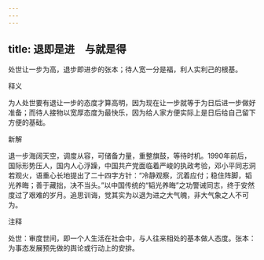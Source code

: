```yaml
---
---
---
```

title: 退即是进　与就是得
---



处世让一步为高，退步即进步的张本；待人宽一分是福，利人实利己的根基。

释义

为人处世要有退让一步的态度才算高明，因为现在让一步就等于为日后进一步做好准备；而待人接物以宽厚态度为最快乐，因为给人家方便实际上是日后给自己留下方便的基础。

新解

退一步海阔天空，调度从容，可储备力量，重整旗鼓，等待时机。1990年前后，国际形势压人，国内人心浮躁，中国共产党面临着严峻的执政考验，邓小平同志洞若观火，语重心长地提出了二十四字方针：“冷静观察，沉着应付；稳住阵脚，韬光养晦；善于藏拙，决不当头。”以中国传统的“韬光养晦”之功警诫同志，终于安然度过了艰难的岁月。追思训诲，觉其实为以退为进之大气魄，非大气象之人不可为。

注释

处世：审度世间，即一个人生活在社会中，与人往来相处的基本做人态度。张本：为事态发展预先做的舆论或行动上的安排。